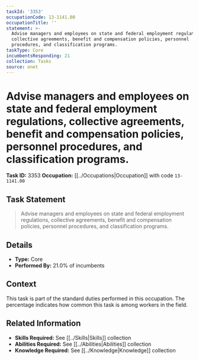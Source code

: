 ```yaml
---
taskId: '3353'
occupationCode: 13-1141.00
occupationTitle: ''
statement: >-
  Advise managers and employees on state and federal employment regulations,
  collective agreements, benefit and compensation policies, personnel
  procedures, and classification programs.
taskType: Core
incumbentsResponding: 21
collection: Tasks
source: onet
---
```

# Advise managers and employees on state and federal employment regulations, collective agreements, benefit and compensation policies, personnel procedures, and classification programs.

**Task ID:** 3353
**Occupation:** [[../Occupations|Occupation]] with code `13-1141.00`

## Task Statement

> Advise managers and employees on state and federal employment regulations, collective agreements, benefit and compensation policies, personnel procedures, and classification programs.

## Details

- **Type:** Core
- **Performed By:** 21.0% of incumbents

## Context

This task is part of the standard duties performed in this occupation. The percentage indicates how common this task is among workers in the field.

## Related Information

- **Skills Required:** See [[../Skills|Skills]] collection
- **Abilities Required:** See [[../Abilities|Abilities]] collection
- **Knowledge Required:** See [[../Knowledge|Knowledge]] collection
